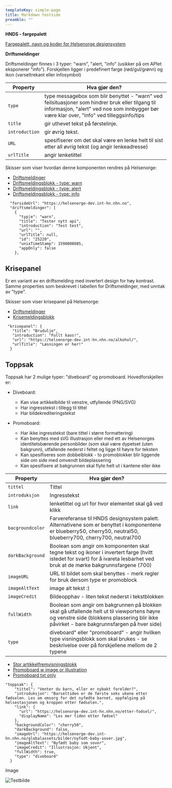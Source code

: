 ```yaml
---
templateKey: simple-page
title: Markdown testside
preamble: ""
---
```

 **HNDS - fargepalett** 

[Fargepalett, navn og koder for Helsenorge designsystem](https://share.goabstract.com/846ec6d4-bf37-4b1e-b93b-cc56cd98cd99?collectionLayerId=7d08e5a6-9120-48e1-8afd-ed12277d1da4&mode=design)

**Driftsmeldinger**

Driftsmeldinger finnes i 3 typer: "warn", "alert, "info" (usikker på om APIet eksponerer "info"). Forskjellen ligger i predefinert farge (rød/gul/grønn) og ikon (varseltrekant eller infosymbol)

| Property       | Hva gjør den?                                                                                                                                                                                 |
| -------------- | --------------------------------------------------------------------------------------------------------------------------------------------------------------------------------------------- |
| `type`         | type messagebox som blir benyttet - "warn" ved feilsituasjoner som hindrer bruk eller tilgang til informasjon, "alert" ved noe som innbygger bør være klar over, "info" ved tilleggsinfo/tips |
| `title`        | gir uthevet tekst på førstelinje.                                                                                                                                                             |
| `introduction` | gir øvrig tekst.                                                                                                                                                                              |
| `URL`          | spesifiserer om det skal være en lenke helt til sist etter all øvrig tekst (og angir lenkeadresse)                                                                                            |
| `urlTitle`     | angir lenketittel                                                                                                                                                                             |

Skisser som viser hvordan denne komponenten rendres på Helsenorge:

* [Driftsmeldinger](https://share.goabstract.com/69d17d71-fda0-4361-bd62-5e66fced562f?collectionLayerId=f92bfa93-6b8a-4cee-9f0a-a999f68f8376&mode=design)
* [Driftsmeldingsblokk - type: warn](https://share.goabstract.com/69d17d71-fda0-4361-bd62-5e66fced562f?collectionLayerId=a6d22408-4e75-43d9-8f38-3a5c2b80377b&mode=design)
* [Driftsmeldingsblokk - type: alert](https://share.goabstract.com/69d17d71-fda0-4361-bd62-5e66fced562f?collectionLayerId=64e68736-b951-4e1a-92f9-8643dd80d64d&mode=design)
* [Driftsmeldingsblokk - type: info](https://share.goabstract.com/69d17d71-fda0-4361-bd62-5e66fced562f?collectionLayerId=14c4b1a1-89aa-4b11-b1ce-65399974bcdf&mode=design)

```
  "forsideUrl": "https://helsenorge-dev.int-hn.nhn.no",
  "driftsmeldinger": [
    {
      "typ|e": "warn",
      "title": "Tester nytt api",
      "introduction": "Test test",
      "url": "",
      "urlTitle": null,
      "id": "25220",
      "unixTimeStamp": 1598008085,
      "appOnly": false
    },
```

## Krisepanel

Er en variant av en driftsmelding med invertert design for høy kontrast.
Samme properties som beskrevet i tabellen for Driftsmeldinger, med unntak av "type".

Skisser som viser krisepanel på Helsenorge:

* [Driftsmeldinger](https://share.goabstract.com/69d17d71-fda0-4361-bd62-5e66fced562f?collectionLayerId=f92bfa93-6b8a-4cee-9f0a-a999f68f8376&mode=design)
* [Krisemeldingsblokk](https://share.goabstract.com/69d17d71-fda0-4361-bd62-5e66fced562f?collectionLayerId=6a739353-a4cc-4047-bdca-046f39d8845a&mode=design)

```
 "krisepanel": {  
   "title": "Brudulje",  
   "introduction": "Fullt kaos!",  
   "url": "https://helsenorge-dev.int-hn.nhn.no/alkohol/",
   "urlTitle": "Løsningen er her!"
  }
```

## Toppsak

Toppsak har 2 mulige typer: "diveboard" og promoboard. Hovedforskjellen er:

* Diveboard:

  * Kan vise artikkelbilde til venstre, utfyllende (PNG/SVG) 
  * Har ingresstekst i tillegg til tittel
  * Har bildekrediteringstekst
* Promoboard:

  * Har ikke ingresstekst (bare tittel i større formattering)
  * Kan benyttes med sVG illustrasjon eller med ett av Helsenorges identitetsbærende personbilder (som skal være dypetset (uten bakgrunn), utfallende nederst i feltet og ligge til høyre for teksten
  * Kan spesifiseres som dobbelblokk - to promoblokker blir liggende side om side med omvendt bildeplassering
  * Kan spesifisere at bakgrunnen skal flyte helt ut i kantene eller ikke

| Property         | Hva gjør den?                                                                                                                                                                            |
| ---------------- | ---------------------------------------------------------------------------------------------------------------------------------------------------------------------------------------- |
| `tittel`         | Tittel                                                                                                                                                                                   |
| `introduksjon`   | Ingresstekst                                                                                                                                                                             |
| `link`           | lenketittel og url for hvor elementet skal gå ved klikk                                                                                                                                  |
| `bacgroundcolor` | Farvereferanse til HNDS designsystem palett. Alternativene som er benyttet i komponentene er blueberry50, cherry50, neutral50, blueberry700, cherry700, neutral700                       |
| `darkBackground` | Boolean som angir om komponenten skal tegne tekst og ikoner i invertert farge (hvitt istedet for svart) for å ivareta lesbarhet ved bruk at de mørke bakgrunnsfargene (700)              |
| `imageURL`       | URL til bildet som skal benyttes - merk regler for bruk dersom type er promoblock                                                                                                        |
| `imageAltText`   | image alt tekst :)                                                                                                                                                                       |
| `ìmageCredit`    | Bildeopphav - liten tekst nederst i tekstblokken                                                                                                                                         |
| `fullWidth`      | Boolean som angir om bakgrunnen på blokken skal gå utfallende helt ut til viewportens høyre og venstre side (blokkens plassering blir ikke påvirket - bare bakgrunnsfargen på hver side) |
| `type`           | diveboard" eller "promoboard" - angir hvilken type visningsblokk som skal brukes - se beskrivelse over på forskjellene mellom de 2 typene                                                |

* [Stor artikkelfremvisningsblokk](https://share.goabstract.com/69d17d71-fda0-4361-bd62-5e66fced562f?collectionLayerId=6dcdaa18-1a7e-48a9-bb4e-a33bebafacc1&mode=design)
* [Promoboard w image or illustration](https://share.goabstract.com/69d17d71-fda0-4361-bd62-5e66fced562f?collectionLayerId=53740075-3061-49d1-a35e-5d6be249cb89&mode=design)
* [Promoboard txt only](https://share.goabstract.com/69d17d71-fda0-4361-bd62-5e66fced562f?collectionLayerId=555c117b-2812-4677-880a-3d060ce9d507&mode=design)

```
"toppsak": {
    "tittel": "Venter du barn, eller er nybakt forelder?",
    "introduksjon": "Barseltiden er de første seks ukene etter fødselen. Les om omsorg for det nyfødte barnet, oppfølging på helsestasjonen og kroppen etter fødselen.",
    "link": {
      "url": "https://helsenorge-dev.int-hn.nhn.no/etter-fodsel/",
      "displayName": "Les mer tiden etter fødsel"
    },
    "backgroundColor": "cherry50",
    "darkBackground": false,
    "imageUrl": "https://helsenorge-dev.int-hn.nhn.no/globalassets/bilder/nyfodt-baby-sover.jpg",
    "imageAltText": "Nyfødt baby som sover",
    "imageCredit": "Illustrasjon: Ukjent",
    "fullWidth": true,
    "type": "diveboard"
  }
```

Image

![Testbilde](/img/bilag1.jpg "Dette bildet er en test")